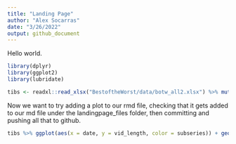 ```yaml
---
title: "Landing Page"
author: "Alex Socarras"
date: "3/26/2022"
output: github_document
---
```


Hello world.

```r
library(dplyr)
library(ggplot2)
library(lubridate)

tibs <- readxl::read_xlsx("BestoftheWorst/data/botw_all2.xlsx") %>% mutate(date = ymd_hms(date), vid_length = duration(duration))
```

Now we want to try adding a plot to our rmd file, checking that it gets added to our md file under the landingpage_files folder, then committing and pushing all that to github. 

```r

tibs %>% ggplot(aes(x = date, y = vid_length, color = subseries)) + geom_point()
                  

```

